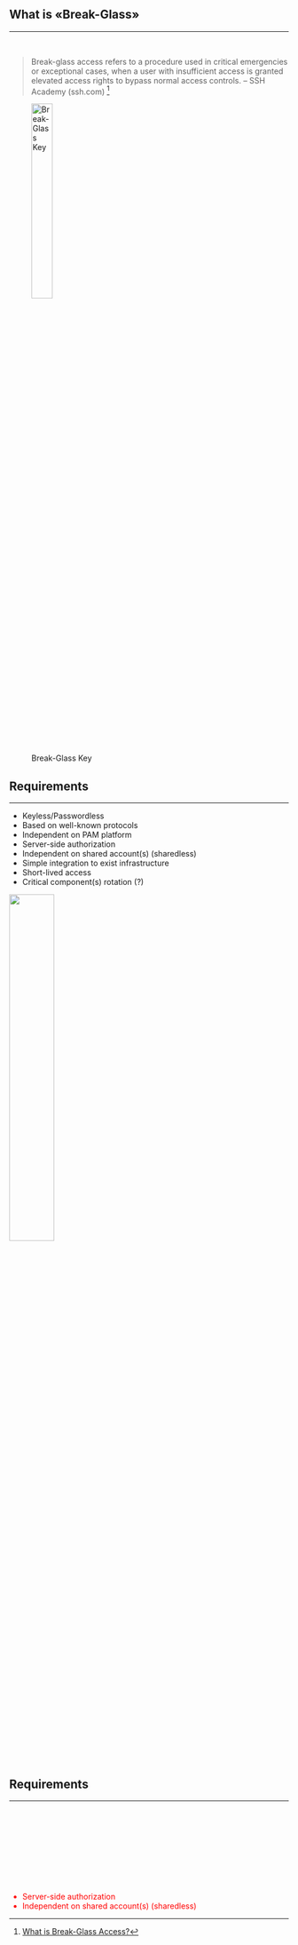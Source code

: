 ## What is «Break-Glass»

<hr class="hr-blue">

<br>

>Break-glass access refers to a procedure used in critical emergencies or
exceptional cases, when a user with insufficient access is granted elevated
access rights to bypass normal access controls. -- SSH Academy (ssh.com) [^bg]

![Break-Glass Key](/src/images/break-glass.png){width=30% fig-align="center" #fig-bg-key}

[^bg]: [What is Break-Glass Access?](https://www.ssh.com/academy/secrets-management/what-is-break-glass-access){target=_blank}

## Requirements

<hr class="hr-blue">

::: {auto-animate=true}
::: {.incremental}
- Keyless/Passwordless
- Based on well-known protocols
- Independent on PAM platform
- Server-side authorization
- Independent on shared account(s) (sharedless)
- Simple integration to exist infrastructure
- Short-lived access
- Critical component(s) rotation (?)
:::
:::

:::{.fragment}
![](/src/images/openssh-cert-logo.svg){width=40% fig-align="center"}
:::

## Requirements

<hr class="hr-blue">

:::{auto-animate=true}
:::{style="margin-top: 163px; font-size: 1em; color: red;"}
- Server-side authorization
- Independent on shared account(s) (sharedless)
:::
:::

